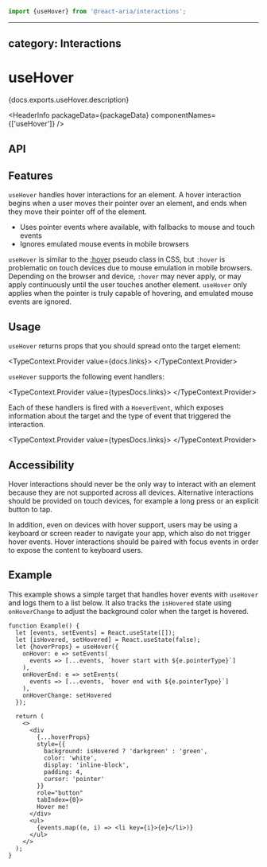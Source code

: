 <!-- Copyright 2020 Adobe. All rights reserved.
This file is licensed to you under the Apache License, Version 2.0 (the "License");
you may not use this file except in compliance with the License. You may obtain a copy
of the License at http://www.apache.org/licenses/LICENSE-2.0
Unless required by applicable law or agreed to in writing, software distributed under
the License is distributed on an "AS IS" BASIS, WITHOUT WARRANTIES OR REPRESENTATIONS
OF ANY KIND, either express or implied. See the License for the specific language
governing permissions and limitations under the License. -->



```jsx import
import {useHover} from '@react-aria/interactions';
```

---
category: Interactions
---

# useHover

<p>{docs.exports.useHover.description}</p>

<HeaderInfo
  packageData={packageData}
  componentNames={['useHover']} />

## API

<FunctionAPI function={docs.exports.useHover} links={docs.links} />

## Features

`useHover` handles hover interactions for an element. A hover interaction begins when a user moves their pointer
over an element, and ends when they move their pointer off of the element.

* Uses pointer events where available, with fallbacks to mouse and touch events
* Ignores emulated mouse events in mobile browsers

`useHover` is similar to the [:hover](https://developer.mozilla.org/en-US/docs/Web/CSS/:hover) pseudo class in CSS, 
but `:hover` is problematic on touch devices due to mouse emulation in mobile browsers. Depending on the browser
and device, `:hover` may never apply, or may apply continuously until the user touches another element.
`useHover` only applies when the pointer is truly capable of hovering, and emulated mouse events are ignored.

## Usage

`useHover` returns props that you should spread onto the target element:

<TypeContext.Provider value={docs.links}>
  <InterfaceType properties={docs.links[docs.exports.useHover.return.id].properties} />
</TypeContext.Provider>

`useHover` supports the following event handlers:

<TypeContext.Provider value={typesDocs.links}>
  <InterfaceType properties={typesDocs.exports.HoverEvents.properties} />
</TypeContext.Provider>

Each of these handlers is fired with a `HoeverEvent`, which exposes information about the target and the
type of event that triggered the interaction.

<TypeContext.Provider value={typesDocs.links}>
  <InterfaceType properties={typesDocs.exports.HoverEvent.properties} />
</TypeContext.Provider>

## Accessibility

Hover interactions should never be the only way to interact with an element because they are not
supported across all devices. Alternative interactions should be provided on touch devices, for
example a long press or an explicit button to tap.

In addition, even on devices with hover support, users may be using a keyboard or screen reader 
to navigate your app, which also do not trigger hover events. Hover interactions should be paired
with focus events in order to expose the content to keyboard users.

## Example

This example shows a simple target that handles hover events with `useHover` and logs them to a 
list below. It also tracks the `isHovered` state using `onHoverChange` to adjust the background 
color when the target is hovered.

```tsx example
function Example() {
  let [events, setEvents] = React.useState([]);
  let [isHovered, setHovered] = React.useState(false);
  let {hoverProps} = useHover({
    onHover: e => setEvents(
      events => [...events, `hover start with ${e.pointerType}`]
    ),
    onHoverEnd: e => setEvents(
      events => [...events, `hover end with ${e.pointerType}`]
    ),
    onHoverChange: setHovered
  });

  return (
    <>
      <div
        {...hoverProps}
        style={{
          background: isHovered ? 'darkgreen' : 'green',
          color: 'white',
          display: 'inline-block',
          padding: 4,
          cursor: 'pointer'
        }}
        role="button"
        tabIndex={0}>
        Hover me!
      </div>
      <ul>
        {events.map((e, i) => <li key={i}>{e}</li>)}
      </ul>
    </>
  );
}
```
